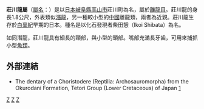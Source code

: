 {{Automatic taxobox
| taxon = Shokawa
| fossil_range = 早白垩世
| image= Shokawa_ikoi.jpg
| image_caption= 莊川龍的想像圖
| authority = Evans & Manabe, 1998
| type_species = '''憩莊川龍<br>''Shokawa ikoi'''''
| type_species_authority = Evans & Manabe, 1998 
}}

'''莊川龍屬'''（[[學名|屬名]]：{{lang|la|''Shokawa''}}）是以[[日本|日本]][[岐阜縣|岐阜縣]][[高山市|高山市]]莊川町為名，屬於[[離龍目|離龍目]]。莊川龍的身長1.8公尺，外表類似[[潛龍|潛龍]]，另一種較小型的[[中國|中國]]離龍類，兩者為近親。莊川龍生存於[[白堊紀|白堊紀]]早期的日本。種名是以化石發現者柴田憩（Ikoi Shibata）為名。

如同潛龍，莊川龍具有細長的頸部，與小型的頭部。嘴部充滿長牙齒，可用來捕抓小型[[魚類|魚類]]。

==外部連結==
*The dentary of a Choristodere (Reptilia: Archosauromorpha) from the Okurodani Formation, Tetori Group (Lower Cretaceous) of Japan [https://web.archive.org/web/20110716234903/http://sciencelinks.jp/j-east/article/200317/000020031703A0489383.php]
{{離龍目}}
{{Taxonbar}}

[[Category:離龍目|Z]]
[[Category:白堊紀爬行動物|Z]]
[[Category:1998年描述的分类群|Z]]